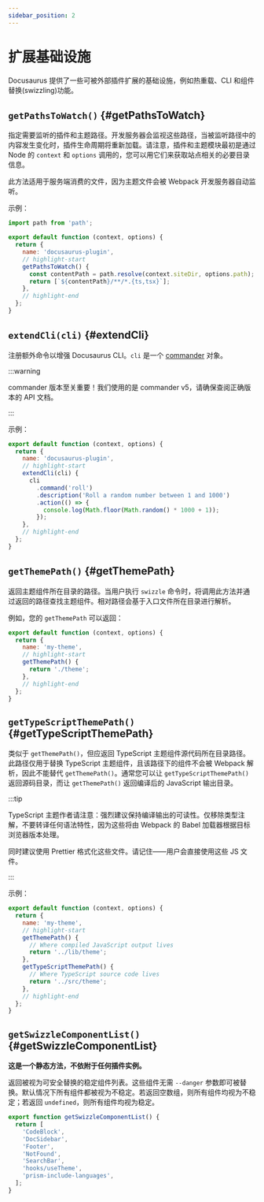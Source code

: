 ```yaml
---
sidebar_position: 2
---
```


# 扩展基础设施

Docusaurus 提供了一些可被外部插件扩展的基础设施，例如热重载、CLI 和组件替换(swizzling)功能。

## `getPathsToWatch()` {#getPathsToWatch}

指定需要监听的插件和主题路径。开发服务器会监视这些路径，当被监听路径中的内容发生变化时，插件生命周期将重新加载。请注意，插件和主题模块最初是通过 Node 的 `context` 和 `options` 调用的，您可以用它们来获取站点相关的必要目录信息。

此方法适用于服务端消费的文件，因为主题文件会被 Webpack 开发服务器自动监听。

示例：

```js title="docusaurus-plugin/src/index.js"
import path from 'path';

export default function (context, options) {
  return {
    name: 'docusaurus-plugin',
    // highlight-start
    getPathsToWatch() {
      const contentPath = path.resolve(context.siteDir, options.path);
      return [`${contentPath}/**/*.{ts,tsx}`];
    },
    // highlight-end
  };
}
```

## `extendCli(cli)` {#extendCli}

注册额外命令以增强 Docusaurus CLI。`cli` 是一个 [commander](https://www.npmjs.com/package/commander/v/5.1.0) 对象。

:::warning

commander 版本至关重要！我们使用的是 commander v5，请确保查阅正确版本的 API 文档。

:::

示例：

```js title="docusaurus-plugin/src/index.js"
export default function (context, options) {
  return {
    name: 'docusaurus-plugin',
    // highlight-start
    extendCli(cli) {
      cli
        .command('roll')
        .description('Roll a random number between 1 and 1000')
        .action(() => {
          console.log(Math.floor(Math.random() * 1000 + 1));
        });
    },
    // highlight-end
  };
}
```

## `getThemePath()` {#getThemePath}

返回主题组件所在目录的路径。当用户执行 `swizzle` 命令时，将调用此方法并通过返回的路径查找主题组件。相对路径会基于入口文件所在目录进行解析。

例如，您的 `getThemePath` 可以返回：

```js title="my-theme/src/index.js"
export default function (context, options) {
  return {
    name: 'my-theme',
    // highlight-start
    getThemePath() {
      return './theme';
    },
    // highlight-end
  };
}
```

## `getTypeScriptThemePath()` {#getTypeScriptThemePath}

类似于 `getThemePath()`，但应返回 TypeScript 主题组件源代码所在目录路径。此路径仅用于替换 TypeScript 主题组件，且该路径下的组件不会被 Webpack 解析，因此不能替代 `getThemePath()`。通常您可以让 `getTypeScriptThemePath()` 返回源码目录，而让 `getThemePath()` 返回编译后的 JavaScript 输出目录。

:::tip

TypeScript 主题作者请注意：强烈建议保持编译输出的可读性。仅移除类型注解，不要转译任何语法特性，因为这些将由 Webpack 的 Babel 加载器根据目标浏览器版本处理。

同时建议使用 Prettier 格式化这些文件。请记住——用户会直接使用这些 JS 文件。

:::

示例：

```js title="my-theme/src/index.js"
export default function (context, options) {
  return {
    name: 'my-theme',
    // highlight-start
    getThemePath() {
      // Where compiled JavaScript output lives
      return '../lib/theme';
    },
    getTypeScriptThemePath() {
      // Where TypeScript source code lives
      return '../src/theme';
    },
    // highlight-end
  };
}
```

## `getSwizzleComponentList()` {#getSwizzleComponentList}

**这是一个静态方法，不依附于任何插件实例。**

返回被视为可安全替换的稳定组件列表。这些组件无需 `--danger` 参数即可被替换。默认情况下所有组件都被视为不稳定。若返回空数组，则所有组件均视为不稳定；若返回 `undefined`，则所有组件均视为稳定。

```js title="my-theme/src/index.js"
export function getSwizzleComponentList() {
  return [
    'CodeBlock',
    'DocSidebar',
    'Footer',
    'NotFound',
    'SearchBar',
    'hooks/useTheme',
    'prism-include-languages',
  ];
}
```